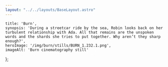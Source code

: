 ```yaml
---
layout: "../../layouts/BaseLayout.astro"
---
```

    title: 'Burn',
    synopsis: 'During a streetcar ride by the sea, Robin looks back on her turbulent relationship with Ada. All that remains are the unspoken words and the shards she tries to put together. Why aren’t they sharp enough?',
    heroImage: '/img/burn/stills/BURN_1.232.1.png',
    imageAlt: 'Burn cinematography still'
};

<ProjectHero title={meta.title} synopsis={meta.synopsis} heroImage={meta.heroImage} alt={meta.imageAlt} />
<ContentPicture image="/img/burn/stills/BURN_1.97.3.png" alt={meta.imageAlt} />

<section class="hero" >
    <div id="credits" class="hero-content grid grid-cols-2 gap-2 text-base-200">            
        <CreditsItem crewfunction="Director" crewname="Cato Catteeuw" />
        <CreditsItem crewfunction="Cast" crewname="Cato Catteeuw" />
        <CreditsItem crewfunction="" crewname="Melody van Gompel" />
        <CreditsItem crewfunction="Producer" crewname="Rosa Duvekot" />
        <CreditsItem crewfunction="Cinematographer" crewname="Victor Maes" />
        <CreditsItem crewfunction="1st Assitant Camera" crewname="Giel Dhaenens" />
        <CreditsItem crewfunction="" crewname="Michiel Lateur" />
        <CreditsItem crewfunction="1st Assitant Camera" crewname="Giel Dhaenens" />
        <CreditsItem crewfunction="2nd Assistant Camera" crewname="Rhomi Martens" />
        <CreditsItem crewfunction="Gaffer" crewname="Anouk Hasaers" />
        <CreditsItem crewfunction="Grip" crewname="Stef van Peteghem" />
        <CreditsItem crewfunction="Editor" crewname="Tine Verbist" />
        <CreditsItem crewfunction="Art Direction" crewname="Lore Loyens" />
        <CreditsItem crewfunction="" crewname="Jolke van Aerde" />
        <CreditsItem crewfunction="" crewname="Pepijn Huysman" />
        <CreditsItem crewfunction="Boom Engineer" crewname="Martijn Vandewiele" />
        <CreditsItem crewfunction="Sound Engineer" crewname="Gedeon Depauw" />
        <CreditsItem crewfunction="Costume Designer" crewname="Selin van Laethem" />
        <CreditsItem crewfunction="Makeup Artist" crewname="Eef Smeyers" />
        <CreditsItem crewfunction="Location Manager" crewname="Bao van Hove" />
        <CreditsItem crewfunction="Script Supervisor" crewname="Lisa Coene" />
        <CreditsItem crewfunction="Catering" crewname="Emma Degol" />
        <CreditsItem crewfunction="" crewname="Katrien Orlans" />
        <CreditsItem crewfunction="Camera Equipment" crewname="Camalot" />
        <CreditsItem crewfunction="" crewname="Lucky Cam" />
        <CreditsItem crewfunction="Lighting Equipment" crewname="Lites" />
    </div>  
</section>
